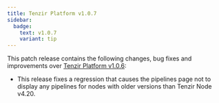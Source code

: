 ```yaml
---
title: Tenzir Platform v1.0.7
sidebar:
  badge:
    text: v1.0.7
    variant: tip
---
```


This patch release contains the following changes, bug fixes and improvements
over [Tenzir Platform
v1.0.6](https://github.com/tenzir/platform/releases/tag/v1.0.6):

- This release fixes a regression that causes the pipelines page not to
  display any pipelines for nodes with older versions than Tenzir Node v4.20.

